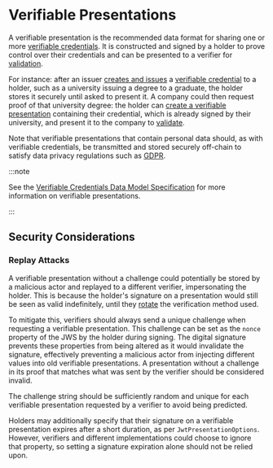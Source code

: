 # Verifiable Presentations

A verifiable presentation is the recommended data format for sharing one or more [verifiable credentials](./verifiable-credentials.mdx).
It is constructed and signed by a holder to prove control over their credentials and can be presented to a verifier for [validation](#validation).

For instance: after an issuer [creates and issues](./../how-tos/verifiable-credentials/create.mdx) a [verifiable credential](./verifiable-credentials.mdx) to a holder, such as a university issuing a degree to a graduate,
the holder stores it securely until asked to present it.
A company could then request proof of that university degree: the holder can [create a verifiable presentation](./../how-tos/verifiable-credentials/create.mdx)
containing their credential, which is already signed by their university, and present it to the company to [validate](./../how-tos/verifiable-credentials/create.mdx#validate-a-vc).

Note that verifiable presentations that contain personal data should, as with verifiable credentials, be transmitted and stored securely off-chain to satisfy data privacy regulations such as [GDPR](https://gdpr.eu/).

:::note

See the [Verifiable Credentials Data Model Specification](https://www.w3.org/TR/vc-data-model/#presentations) for more information on verifiable presentations.

:::

## Security Considerations

### Replay Attacks

A verifiable presentation without a challenge could potentially be stored by a malicious actor
and replayed to a different verifier, impersonating the holder.
This is because the holder's signature on a presentation would still be seen as valid indefinitely,
until they [rotate](https://www.w3.org/TR/did-core/#verification-method-rotation) the verification method used.

To mitigate this, verifiers should always send a unique challenge when requesting a verifiable presentation.
This challenge can be set as the `nonce` property of the JWS by the holder during signing.
The digital signature prevents these properties from being altered as it would invalidate the signature, effectively preventing a malicious
actor from injecting different values into old verifiable presentations. A presentation without a challenge in its proof that matches what was
sent by the verifier should be considered invalid.

The challenge string should be sufficiently random and unique for each verifiable presentation requested by a verifier to avoid
being predicted. 

Holders may additionally specify that their signature on a verifiable presentation expires after a short duration, as
per `JwtPresentationOptions`. However, verifiers and different implementations could choose to ignore that property,
so setting a signature expiration alone should not be relied upon.
